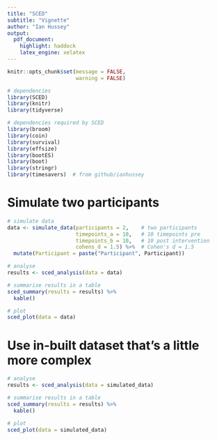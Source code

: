 ```yaml
---
title: "SCED"
subtitle: "Vignette"
author: "Ian Hussey"
output: 
  pdf_document:
    highlight: haddock
    latex_engine: xelatex
---
```


```r

knitr::opts_chunk$set(message = FALSE, 
                      warning = FALSE)

```

```r

# dependencies
library(SCED)
library(knitr)
library(tidyverse)

# dependencies required by SCED
library(broom)
library(coin)
library(survival)
library(effsize)
library(bootES)
library(boot)
library(stringr)
library(timesavers)  # from github/ianhussey

```

# Simulate two participants

```r

# simulate data
data <- simulate_data(participants = 2,    # two participants
                      timepoints_a = 10,   # 10 timepoints pre 
                      timepoints_b = 10,   # 10 post intervention
                      cohens_d = 1.5) %>%  # Cohen's d = 1.5
  mutate(Participant = paste("Participant", Participant))

```

```r

# analyse
results <- sced_analysis(data = data)

```

```r

# summarise results in a table
sced_summary(results = results) %>%
  kable()

```

```r

# plot
sced_plot(data = data)

```

# Use in-built dataset that's a little more complex

```r

# analyse
results <- sced_analysis(data = simulated_data)

```

```r

# summarise results in a table
sced_summary(results = results) %>%
  kable()

```


```r

# plot
sced_plot(data = simulated_data)

```
